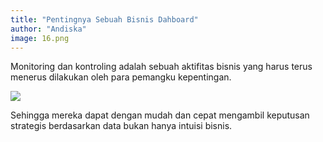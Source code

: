 ```yaml
---
title: "Pentingnya Sebuah Bisnis Dahboard"
author: "Andiska"
image: 16.png
---
```


Monitoring dan kontroling adalah sebuah aktifitas bisnis yang harus terus menerus dilakukan oleh para pemangku kepentingan.

[![](/images/dashboardcontoh5.png){fig-align="center"}](https://andiska.shinyapps.io/monitoringboard/)

Sehingga mereka dapat dengan mudah dan cepat mengambil keputusan strategis berdasarkan data bukan hanya intuisi bisnis.
